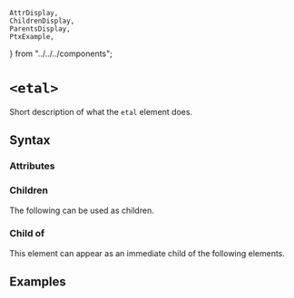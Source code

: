     AttrDisplay,
    ChildrenDisplay,
    ParentsDisplay,
    PtxExample,
} from "../../../components";

# `<etal>`

Short description of what the `etal` element does.

## Syntax

### Attributes

<AttrDisplay name="etal" />

### Children

The following can be used as children.

<ChildrenDisplay name="etal" />

### Child of

This element can appear as an immediate child of the following elements.

<ParentsDisplay name="etal" />

## Examples

    